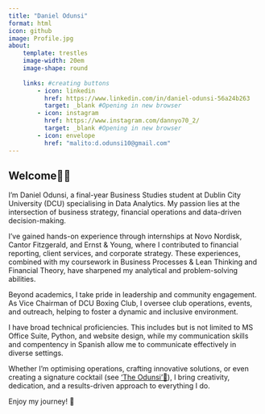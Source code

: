 ```yaml
---
title: "Daniel Odunsi"
format: html
icon: github
image: Profile.jpg
about:
    template: trestles
    image-width: 20em
    image-shape: round
    
    links: #creating buttons
        - icon: linkedin
          href: https://www.linkedin.com/in/daniel-odunsi-56a24b263
          target: _blank #Opening in new browser
        - icon: instagram
          href: https://www.instagram.com/dannyo70_2/
          target: _blank #Opening in new browser
        - icon: envelope
          href: "malito:d.odunsi10@gmail.com"
---
```


## Welcome👋🏾 ##

I’m Daniel Odunsi, a final-year Business Studies student at Dublin City University (DCU) specialising in Data Analytics. My passion lies at the intersection of business strategy, financial operations and data-driven decision-making.

I’ve gained hands-on experience through internships at Novo Nordisk, Cantor Fitzgerald, and Ernst & Young, where I contributed to financial reporting, client services, and corporate strategy. These experiences, combined with my coursework in Business Processes & Lean Thinking and Financial Theory, have sharpened my analytical and problem-solving abilities.

Beyond academics, I take pride in leadership and community engagement. As Vice Chairman of DCU Boxing Club, I oversee club operations, events, and outreach, helping to foster a dynamic and inclusive environment.

I have broad technical proficiencies. This includes but is not limited to MS Office Suite, Python, and website design, while my communication skills and compentency in Spanish allow me to communicate effectively in diverse settings.

Whether I’m optimising operations, crafting innovative solutions, or even creating a signature cocktail (see ['The Odunsi'🍹](about.qmd)), I bring creativity, dedication, and a results-driven approach to everything I do.

Enjoy my journey! 🚀

